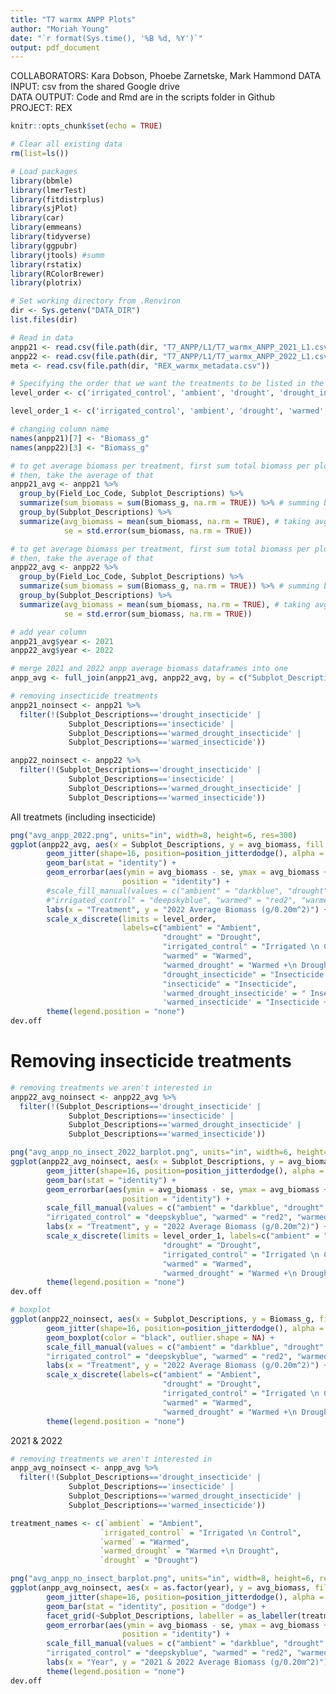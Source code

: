 ```yaml
---
title: "T7 warmx ANPP Plots"
author: "Moriah Young"
date: "`r format(Sys.time(), '%B %d, %Y')`"
output: pdf_document
---
```


COLLABORATORS: Kara Dobson, Phoebe Zarnetske, Mark Hammond
DATA INPUT:  csv from the shared Google drive  
DATA OUTPUT: Code and Rmd are in the scripts folder in Github  
PROJECT: REX

```r
knitr::opts_chunk$set(echo = TRUE)
```

```r
# Clear all existing data
rm(list=ls())

# Load packages
library(bbmle)
library(lmerTest)
library(fitdistrplus)
library(sjPlot)
library(car)
library(emmeans)
library(tidyverse)
library(ggpubr)
library(jtools) #summ 
library(rstatix)
library(RColorBrewer)
library(plotrix)

# Set working directory from .Renviron
dir <- Sys.getenv("DATA_DIR")
list.files(dir)

# Read in data
anpp21 <- read.csv(file.path(dir, "T7_ANPP/L1/T7_warmx_ANPP_2021_L1.csv")) # 2021 ANPP data
anpp22 <- read.csv(file.path(dir, "T7_ANPP/L1/T7_warmx_ANPP_2022_L1.csv")) # 2022 ANPP data
meta <- read.csv(file.path(dir, "REX_warmx_metadata.csv"))

# Specifying the order that we want the treatments to be listed in the figures on the x-axis
level_order <- c('irrigated_control', 'ambient', 'drought', 'drought_insecticide', 'insecticide', 'warmed_drought_insecticide', 'warmed_insecticide', 'warmed','warmed_drought')

level_order_1 <- c('irrigated_control', 'ambient', 'drought', 'warmed','warmed_drought')

```


```r
# changing column name
names(anpp21)[7] <- "Biomass_g"
names(anpp22)[3] <- "Biomass_g"

# to get average biomass per treatment, first sum total biomass per plot
# then, take the average of that
anpp21_avg <- anpp21 %>%
  group_by(Field_Loc_Code, Subplot_Descriptions) %>% 
  summarize(sum_biomass = sum(Biomass_g, na.rm = TRUE)) %>% # summing biomass per plot
  group_by(Subplot_Descriptions) %>%
  summarize(avg_biomass = mean(sum_biomass, na.rm = TRUE), # taking avg biomass of each treatment
            se = std.error(sum_biomass, na.rm = TRUE))

# to get average biomass per treatment, first sum total biomass per plot
# then, take the average of that
anpp22_avg <- anpp22 %>%
  group_by(Field_Loc_Code, Subplot_Descriptions) %>% 
  summarize(sum_biomass = sum(Biomass_g, na.rm = TRUE)) %>% # summing biomass per plot
  group_by(Subplot_Descriptions) %>%
  summarize(avg_biomass = mean(sum_biomass, na.rm = TRUE), # taking avg biomass of each treatment
            se = std.error(sum_biomass, na.rm = TRUE))

# add year column
anpp21_avg$year <- 2021
anpp22_avg$year <- 2022

# merge 2021 and 2022 anpp average biomass dataframes into one
anpp_avg <- full_join(anpp21_avg, anpp22_avg, by = c("Subplot_Descriptions", "avg_biomass", "se", "year"))

# removing insecticide treatments
anpp21_noinsect <- anpp21 %>%
  filter(!(Subplot_Descriptions=='drought_insecticide' |
             Subplot_Descriptions=='insecticide' |
             Subplot_Descriptions=='warmed_drought_insecticide' |
             Subplot_Descriptions=='warmed_insecticide'))

anpp22_noinsect <- anpp22 %>%
  filter(!(Subplot_Descriptions=='drought_insecticide' |
             Subplot_Descriptions=='insecticide' |
             Subplot_Descriptions=='warmed_drought_insecticide' |
             Subplot_Descriptions=='warmed_insecticide'))

```

All treatmets (including insecticide)
```r
png("avg_anpp_2022.png", units="in", width=8, height=6, res=300)
ggplot(anpp22_avg, aes(x = Subplot_Descriptions, y = avg_biomass, fill = Subplot_Descriptions)) +
        geom_jitter(shape=16, position=position_jitterdodge(), alpha = 0.6, aes(colour = Subplot_Descriptions)) +
        geom_bar(stat = "identity") +
        geom_errorbar(aes(ymin = avg_biomass - se, ymax = avg_biomass + se), width = 0.2,
                         position = "identity") +
        #scale_fill_manual(values = c("ambient" = "darkblue", "drought" = "gray58", 
        #"irrigated_control" = "deepskyblue", "warmed" = "red2", "warmed_drought" = "darkred")) +
        labs(x = "Treatment", y = "2022 Average Biomass (g/0.20m^2)") +
        scale_x_discrete(limits = level_order,
                         labels=c("ambient" = "Ambient",
                                  "drought" = "Drought",
                                  "irrigated_control" = "Irrigated \n Control",
                                  "warmed" = "Warmed",
                                  "warmed_drought" = "Warmed +\n Drought",
                                  "drought_insecticide" = "Insecticide +\n Drought", 
                                  "insecticide" = "Insecticide", 
                                  'warmed_drought_insecticide' = " Insecticide +\n Warmed +\n Drought", 
                                  'warmed_insecticide' = "Insecticide +\n Warmed")) +
        theme(legend.position = "none")
dev.off
```

# Removing insecticide treatments
```r
# removing treatments we aren't interested in
anpp22_avg_noinsect <- anpp22_avg %>%
  filter(!(Subplot_Descriptions=='drought_insecticide' |
             Subplot_Descriptions=='insecticide' |
             Subplot_Descriptions=='warmed_drought_insecticide' |
             Subplot_Descriptions=='warmed_insecticide'))

png("avg_anpp_no_insect_2022_barplot.png", units="in", width=6, height=6, res=300)
ggplot(anpp22_avg_noinsect, aes(x = Subplot_Descriptions, y = avg_biomass, fill = Subplot_Descriptions)) +
        geom_jitter(shape=16, position=position_jitterdodge(), alpha = 0.6, aes(colour = Subplot_Descriptions)) +
        geom_bar(stat = "identity") +
        geom_errorbar(aes(ymin = avg_biomass - se, ymax = avg_biomass + se), width = 0.2,
                         position = "identity") +
        scale_fill_manual(values = c("ambient" = "darkblue", "drought" = "gray58", 
        "irrigated_control" = "deepskyblue", "warmed" = "red2", "warmed_drought" = "darkred")) +
        labs(x = "Treatment", y = "2022 Average Biomass (g/0.20m^2)") +
        scale_x_discrete(limits = level_order_1, labels=c("ambient" = "Ambient",
                                  "drought" = "Drought",
                                  "irrigated_control" = "Irrigated \n Control",
                                  "warmed" = "Warmed",
                                  "warmed_drought" = "Warmed +\n Drought")) +
        theme(legend.position = "none")
dev.off

# boxplot
ggplot(anpp22_noinsect, aes(x = Subplot_Descriptions, y = Biomass_g, fill = Subplot_Descriptions)) +
        geom_jitter(shape=16, position=position_jitterdodge(), alpha = 0.6, aes(colour = Subplot_Descriptions)) +
        geom_boxplot(color = "black", outlier.shape = NA) +
        scale_fill_manual(values = c("ambient" = "darkblue", "drought" = "gray58", 
        "irrigated_control" = "deepskyblue", "warmed" = "red2", "warmed_drought" = "darkred")) +
        labs(x = "Treatment", y = "2022 Average Biomass (g/0.20m^2)") +
        scale_x_discrete(labels=c("ambient" = "Ambient",
                                  "drought" = "Drought",
                                  "irrigated_control" = "Irrigated \n Control",
                                  "warmed" = "Warmed",
                                  "warmed_drought" = "Warmed +\n Drought")) +
        theme(legend.position = "none")
```

2021 & 2022 
```r
# removing treatments we aren't interested in
anpp_avg_noinsect <- anpp_avg %>%
  filter(!(Subplot_Descriptions=='drought_insecticide' |
             Subplot_Descriptions=='insecticide' |
             Subplot_Descriptions=='warmed_drought_insecticide' |
             Subplot_Descriptions=='warmed_insecticide'))

treatment_names <- c(`ambient` = "Ambient",
                    `irrigated_control` = "Irrigated \n Control",
                    `warmed` = "Warmed",
                    `warmed_drought` = "Warmed +\n Drought",
                    `drought` = "Drought")

png("avg_anpp_no_insect_barplot.png", units="in", width=8, height=6, res=300)
ggplot(anpp_avg_noinsect, aes(x = as.factor(year), y = avg_biomass, fill = Subplot_Descriptions)) +
        geom_jitter(shape=16, position=position_jitterdodge(), alpha = 0.6, aes(colour = Subplot_Descriptions)) +
        geom_bar(stat = "identity", position = "dodge") +
        facet_grid(~Subplot_Descriptions, labeller = as_labeller(treatment_names)) +
        geom_errorbar(aes(ymin = avg_biomass - se, ymax = avg_biomass + se), width = 0.2,
                         position = "identity") +
        scale_fill_manual(values = c("ambient" = "darkblue", "drought" = "gray58", 
        "irrigated_control" = "deepskyblue", "warmed" = "red2", "warmed_drought" = "darkred")) +
        labs(x = "Year", y = "2021 & 2022 Average Biomass (g/0.20m^2)") +
        theme(legend.position = "none")
dev.off

```





